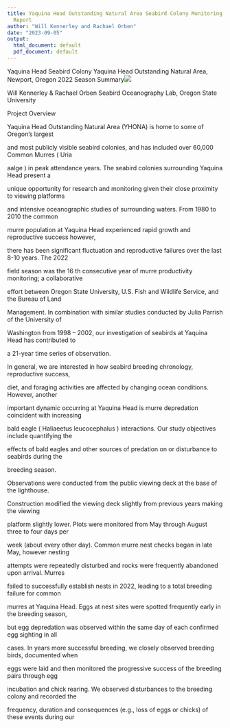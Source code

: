 ```yaml
---
title: Yaquina Head Outstanding Natural Area Seabird Colony Monitoring 2023 Annual
  Report
author: "Will Kennerley and Rachael Orben"
date: "2023-09-05"
output:
  html_document: default
  pdf_document: default
---
```


Yaquina Head Seabird Colony Yaquina Head Outstanding Natural Area, Newport, Oregon 2022 Season Summary![](images/IMG_1692.JPG)

Will Kennerley & Rachael Orben Seabird Oceanography Lab, Oregon State University

Project Overview

Yaquina Head Outstanding Natural Area (YHONA) is home to some of Oregon's largest

and most publicly visible seabird colonies, and has included over 60,000 Common Murres ( Uria

aalge ) in peak attendance years. The seabird colonies surrounding Yaquina Head present a

unique opportunity for research and monitoring given their close proximity to viewing platforms

and intensive oceanographic studies of surrounding waters. From 1980 to 2010 the common

murre population at Yaquina Head experienced rapid growth and reproductive success however,

there has been significant fluctuation and reproductive failures over the last 8-10 years. The 2022

field season was the 16 th consecutive year of murre productivity monitoring; a collaborative

effort between Oregon State University, U.S. Fish and Wildlife Service, and the Bureau of Land

Management. In combination with similar studies conducted by Julia Parrish of the University of

Washington from 1998 -- 2002, our investigation of seabirds at Yaquina Head has contributed to

a 21-year time series of observation.

In general, we are interested in how seabird breeding chronology, reproductive success,

diet, and foraging activities are affected by changing ocean conditions. However, another

important dynamic occurring at Yaquina Head is murre depredation coincident with increasing

bald eagle ( Haliaeetus leucocephalus ) interactions. Our study objectives include quantifying the

effects of bald eagles and other sources of predation on or disturbance to seabirds during the

breeding season.

Observations were conducted from the public viewing deck at the base of the lighthouse.

Construction modified the viewing deck slightly from previous years making the viewing

platform slightly lower. Plots were monitored from May through August three to four days per

week (about every other day). Common murre nest checks began in late May, however nesting

attempts were repeatedly disturbed and rocks were frequently abandoned upon arrival. Murres

failed to successfully establish nests in 2022, leading to a total breeding failure for common

murres at Yaquina Head. Eggs at nest sites were spotted frequently early in the breeding season,

but egg depredation was observed within the same day of each confirmed egg sighting in all

cases. In years more successful breeding, we closely observed breeding birds, documented when

eggs were laid and then monitored the progressive success of the breeding pairs through egg

incubation and chick rearing. We observed disturbances to the breeding colony and recorded the

frequency, duration and consequences (e.g., loss of eggs or chicks) of these events during our
